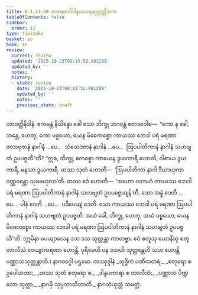 ```yaml
---
title: 8.1.21–50 ဇလာဗုဇာဒိဒါနူပကာရသုတ္တတ္တိံသက
tableOfContents: false
sidebar:
  order: 12
type: tipitaka
basket: su
book: sn
review:
  current: review
  updated: '2025-10-23T09:13:52.991298'
  updated_by: ''
  notes: ''
  history:
  - state: review
    date: '2025-10-23T09:13:52.991298'
    updated_by: ''
    notes: ''
    previous_state: draft
---
```



<ReviewStatus review={frontmatter.review} showDetails={true} />

<HypothesisAnnotation frontmatter={frontmatter} />

<DynamicBreadcrumb />

<Division number="362–391" book="sn" e="ch" v="18" p="332">

<Paragraph number="1178" book="sn">
သာဝတ္ထိနိဒါနံ. ဧကမန္တံ နိသိန္နော ခေါ သော ဘိက္ခု ဘဂဝန္တံ ဧတဒဝေါစ—  “ကော နု ခေါ, ဘန္တေ, ဟေတု, ကော ပစ္စယော, ယေန မိဓေကစ္စော ကာယဿ ဘေဒါ ပရံ မရဏာ ဇလာဗုဇာနံ နာဂါနံ …ပေ…  သံသေဒဇာနံ နာဂါနံ …ပေ…  ဩပပါတိကာနံ နာဂါနံ သဟဗျတံ ဥပပဇ္ဇတီ”တိ?
</Paragraph>

<Paragraph number="1179" book="sn">
“ဣဓ, ဘိက္ခု, ဧကစ္စော ကာယေန ဒွယကာရီ ဟောတိ, ဝါစာယ ဒွယကာရီ, မနသာ ဒွယကာရီ. တဿ သုတံ ဟောတိ—  ‘ဩပပါတိကာ နာဂါ ဒီဃာယုကာ ဝဏ္ဏဝန္တော သုခဗဟုလာ’တိ. တဿ ဧဝံ ဟောတိ—  ‘အဟော ဝတာဟံ ကာယဿ ဘေဒါ ပရံ မရဏာ ဩပပါတိကာနံ နာဂါနံ သဟဗျတံ ဥပပဇ္ဇေယျန်’တိ. သော အန္နံ ဒေတိ …ပေ…  ပါနံ ဒေတိ …ပေ…  ပဒီပေယျံ ဒေတိ. သော ကာယဿ ဘေဒါ ပရံ မရဏာ ဩပပါတိကာနံ နာဂါနံ သဟဗျတံ ဥပပဇ္ဇတိ. အယံ ခေါ, ဘိက္ခု, ဟေတု, အယံ ပစ္စယော, ယေန မိဓေကစ္စော ကာယဿ ဘေဒါ ပရံ မရဏာ ဩပပါတိကာနံ နာဂါနံ သဟဗျတံ ဥပပဇ္ဇတီ”တိ.
</Paragraph>

<Paragraph number="1180" book="sn">
(ဣမိနာ ပေယျာလေန ဒသ ဒသ သုတ္တန္တာ ကာတဗ္ဗာ. ဧဝံ စတူသု ယောနီသု စတ္တာလီသံ ဝေယျာကရဏာ ဟောန္တိ. ပုရိမေဟိ ပန ဒသဟိ သုတ္တန္တေဟိ သဟ ဟောန္တိ ပဏ္ဏာသသုတ္တန္တာတိ.)

</Paragraph>
</Division>

<Paragraph number="1181" type="center" book="sn">
နာဂဝဂ္ဂေါ ပဌမော.



</Paragraph>

<Paragraph number="1182" type="center" book="sn">
တဿုဒ္ဒါနံ


</Paragraph>

<Paragraph number="1183" type="verses" book="sn">
_သုဒ္ဓိကံ ပဏီတတရံ,_  
_စတုရော စ ဥပေါသထာ;_  
_တဿ သုတံ စတုရော စ,_  
_ဒါနူပကာရာ စ တာလီသံ;_  
_ပဏ္ဏာသ ပိဏ္ဍတော သုတ္တာ,_  
_နာဂမှိ သုပ္ပကာသိတာတိ._  


</Paragraph>

<Paragraph number="1184" type="center" book="sn">
နာဂသံယုတ္တံ သမတ္တံ.
</Paragraph>